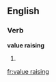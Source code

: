 ==English==

===Verb===
'''value raising'''

# {{present participle of|value raise}}
{{count page|[[Wiktionary:Page count]]}}

[[fr:value raising]]